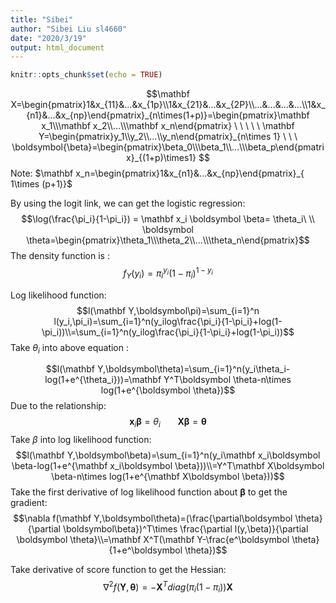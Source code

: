 ```yaml
---
title: "Sibei"
author: "Sibei Liu sl4660"
date: "2020/3/19"
output: html_document
---
```


```r
knitr::opts_chunk$set(echo = TRUE)
```

$$\mathbf X=\begin{pmatrix}1&x_{11}&...&x_{1p}\\1&x_{21}&...&x_{2P}\\...&...&...&...\\1&x_{n1}&...&x_{np}\end{pmatrix}_{n\times(1+p)}=\begin{pmatrix}\mathbf x_1\\\mathbf x_2\\...\\\mathbf x_n\end{pmatrix}     \ \ \ \ \  \mathbf Y=\begin{pmatrix}y_1\\y_2\\...\\y_n\end{pmatrix}_{n\times 1} \ \ \ \boldsymbol{\beta}=\begin{pmatrix}\beta_0\\\beta_1\\...\\\beta_p\end{pmatrix}_{(1+p)\times1} $$
Note: $\mathbf x_n=\begin{pmatrix}1&x_{n1}&...&x_{np}\end{pmatrix}_{ 1\times (p+1)}$

By using the logit link, we can get the logistic regression:
$$\log(\frac{\pi_i}{1-\pi_i}) = \mathbf x_i \boldsymbol \beta= \theta_i\ \\ \boldsymbol \theta=\begin{pmatrix}\theta_1\\\theta_2\\...\\\theta_n\end{pmatrix}$$
The density function is :
$$f_Y(y_i)=\pi_i^{y_i}(1-\pi_i)^{1-y_i}$$

Log likelihood function:
$$l(\mathbf Y,\boldsymbol\pi)=\sum_{i=1}^n l(y_i,\pi_i)=\sum_{i=1}^n(y_ilog\frac{\pi_i}{1-\pi_i}+log(1-\pi_i))\\=\sum_{i=1}^n(y_ilog\frac{\pi_i}{1-\pi_i}+log(1-\pi_i))$$
Take $\theta_i$ into above equation :

$$l(\mathbf Y,\boldsymbol\theta)=\sum_{i=1}^n(y_i\theta_i-log(1+e^{\theta_i}))=\mathbf Y^T\boldsymbol \theta-n\times log(1+e^{\boldsymbol \theta})$$
Due to the relationship:
$$\mathbf x_i \boldsymbol \beta= \theta_i \ \ \ \ \ \ \ \mathbf X\boldsymbol \beta=\boldsymbol \theta $$
Take $\beta$ into log likelihood function:
$$l(\mathbf Y,\boldsymbol\beta)=\sum_{i=1}^n(y_i\mathbf x_i\boldsymbol \beta-log(1+e^{\mathbf x_i\boldsymbol \beta}))\\=Y^T\mathbf X\boldsymbol \beta-n\times log(1+e^{\mathbf X\boldsymbol \beta}))$$
Take the first derivative of log likelihood function about $\boldsymbol \beta$ to get the gradient:
$$\nabla f(\mathbf Y,\boldsymbol\theta)=(\frac{\partial\boldsymbol \theta}{\partial \boldsymbol\beta})^T\times \frac{\partial l(y,\beta)}{\partial \boldsymbol \theta}\\=\mathbf X^T(\mathbf Y-\frac{e^\boldsymbol \theta}{1+e^\boldsymbol \theta})$$

Take derivative of score function to get the Hessian:
$$\nabla^2 f(\mathbf Y,\boldsymbol\theta)=-\mathbf X^Tdiag(\pi_i(1-\pi_i))\mathbf X$$